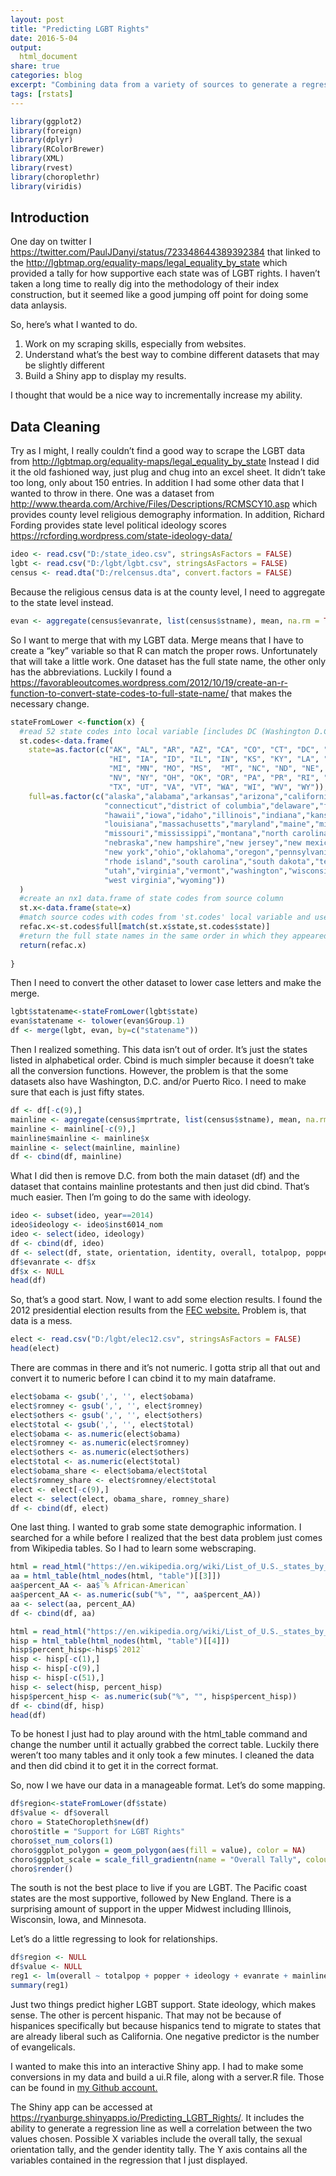 ```yaml
---
layout: post
title: "Predicting LGBT Rights"
date: 2016-5-04
output:
  html_document
share: true
categories: blog
excerpt: "Combining data from a variety of sources to generate a regression Shiny app"
tags: [rstats]
---
```




```r
library(ggplot2)
library(foreign)
library(dplyr)
library(RColorBrewer)
library(XML)
library(rvest)
library(choroplethr)
library(viridis)
```

## Introduction

One day on twitter I [https://twitter.com/PaulJDanyi/status/723348644389392384](saw a tweet) that linked to the [http://lgbtmap.org/equality-maps/legal_equality_by_state](Movement Advancement Project) which provided a tally for how supportive each state was of LGBT rights. I haven't taken a long time to really dig into the methodology of their index construction, but it seemed like a good jumping off point for doing some data anlaysis. 

So, here's what I wanted to do. 

1. Work on my scraping skills, especially from websites. 
2. Understand what's the best way to combine different datasets that may be slightly different
3. Build a Shiny app to display my results.

I thought that would be a nice way to incrementally increase my ability. 

## Data Cleaning

Try as I might, I really couldn't find a good way to scrape the LGBT data from [http://lgbtmap.org/equality-maps/legal_equality_by_state](their website.) Instead I did it the old fashioned way, just plug and chug into an excel sheet. It didn't take too long, only about 150 entries. In addition I had some other data that I wanted to throw in there. One was a dataset from [http://www.thearda.com/Archive/Files/Descriptions/RCMSCY10.asp](the ARDA) which provides county level religious demography information. In addition, Richard Fording provides state level political ideology scores [https://rcfording.wordpress.com/state-ideology-data/](on his website.)  


```r
ideo <- read.csv("D:/state_ideo.csv", stringsAsFactors = FALSE)
lgbt <- read.csv("D:/lgbt/lgbt.csv", stringsAsFactors = FALSE)
census <- read.dta("D:/relcensus.dta", convert.factors = FALSE)
```

Because the religious census data is at the county level, I need to aggregate to the state level instead. 

```r
evan <- aggregate(census$evanrate, list(census$stname), mean, na.rm = TRUE)
```

So I want to merge that with my LGBT data. Merge means that I have to create a "key" variable so that R can match the proper rows. Unfortunately that will take a little work. One dataset has the full state name, the other only has the abbreviations. Luckily I found a [https://favorableoutcomes.wordpress.com/2012/10/19/create-an-r-function-to-convert-state-codes-to-full-state-name/](function online) that makes the necessary change. 

```r
stateFromLower <-function(x) {
  #read 52 state codes into local variable [includes DC (Washington D.C. and PR (Puerto Rico)]
  st.codes<-data.frame(
    state=as.factor(c("AK", "AL", "AR", "AZ", "CA", "CO", "CT", "DC", "DE", "FL", "GA",
                      "HI", "IA", "ID", "IL", "IN", "KS", "KY", "LA", "MA", "MD", "ME",
                      "MI", "MN", "MO", "MS",  "MT", "NC", "ND", "NE", "NH", "NJ", "NM",
                      "NV", "NY", "OH", "OK", "OR", "PA", "PR", "RI", "SC", "SD", "TN",
                      "TX", "UT", "VA", "VT", "WA", "WI", "WV", "WY")),
    full=as.factor(c("alaska","alabama","arkansas","arizona","california","colorado",
                     "connecticut","district of columbia","delaware","florida","georgia",
                     "hawaii","iowa","idaho","illinois","indiana","kansas","kentucky",
                     "louisiana","massachusetts","maryland","maine","michigan","minnesota",
                     "missouri","mississippi","montana","north carolina","north dakota",
                     "nebraska","new hampshire","new jersey","new mexico","nevada",
                     "new york","ohio","oklahoma","oregon","pennsylvania","puerto rico",
                     "rhode island","south carolina","south dakota","tennessee","texas",
                     "utah","virginia","vermont","washington","wisconsin",
                     "west virginia","wyoming"))
  )
  #create an nx1 data.frame of state codes from source column
  st.x<-data.frame(state=x)
  #match source codes with codes from 'st.codes' local variable and use to return the full state name
  refac.x<-st.codes$full[match(st.x$state,st.codes$state)]
  #return the full state names in the same order in which they appeared in the original source
  return(refac.x)
  
}
```

Then I need to convert the other dataset to lower case letters and make the merge. 

```r
lgbt$statename<-stateFromLower(lgbt$state)
evan$statename <- tolower(evan$Group.1)
df <- merge(lgbt, evan, by=c("statename"))
```

Then I realized something. This data isn't out of order. It's just the states listed in alphabetical order. Cbind is much simpler because it doesn't take all the conversion functions. However, the problem is that the some datasets also have Washington, D.C. and/or Puerto Rico. I need to make sure that each is just fifty states. 

```r
df <- df[-c(9),]
mainline <- aggregate(census$mprtrate, list(census$stname), mean, na.rm = TRUE)
mainline <- mainline[-c(9),]
mainline$mainline <- mainline$x
mainline <- select(mainline, mainline)
df <- cbind(df, mainline)
```

What I did then is remove D.C. from both the main dataset (df) and the dataset that contains mainline protestants and then just did cbind. That's much easier. Then I'm going to do the same with ideology. 

```r
ideo <- subset(ideo, year==2014)
ideo$ideology <- ideo$inst6014_nom
ideo <- select(ideo, ideology)
df <- cbind(df, ideo)
df <- select(df, state, orientation, identity, overall, totalpop, popper, x, mainline, ideology)
df$evanrate <- df$x
df$x <- NULL
head(df)
```

So, that's a good start. Now, I want to add some election results. I found the 2012 presidential election results from the [FEC website.](http://www.fec.gov/pubrec/fe2012/federalelections2012.shtml) Problem is, that data is a mess. 

```r
elect <- read.csv("D:/lgbt/elec12.csv", stringsAsFactors = FALSE)
head(elect)
```

There are commas in there and it's not numeric. I gotta strip all that out and convert it to numeric before I can cbind it to my main dataframe. 

```r
elect$obama <- gsub(',', '', elect$obama)
elect$romney <- gsub(',', '', elect$romney)
elect$others <- gsub(',', '', elect$others)
elect$total <- gsub(',', '', elect$total)
elect$obama <- as.numeric(elect$obama)
elect$romney <- as.numeric(elect$romney)
elect$others <- as.numeric(elect$others)
elect$total <- as.numeric(elect$total)
elect$obama_share <- elect$obama/elect$total
elect$romney_share <- elect$romney/elect$total
elect <- elect[-c(9),]
elect <- select(elect, obama_share, romney_share)
df <- cbind(df, elect)
```

One last thing. I wanted to grab some state demographic information. I searched for a while before I realized that the best data problem just comes from Wikipedia tables. So I had to learn some webscraping. 

```r
html = read_html("https://en.wikipedia.org/wiki/List_of_U.S._states_by_African-American_population")
aa = html_table(html_nodes(html, "table")[[3]])
aa$percent_AA <- aa$`% African-American`
aa$percent_AA <- as.numeric(sub("%", "", aa$percent_AA))
aa <- select(aa, percent_AA)
df <- cbind(df, aa)

html = read_html("https://en.wikipedia.org/wiki/List_of_U.S._states_by_Hispanic_and_Latino_population")
hisp = html_table(html_nodes(html, "table")[[4]])
hisp$percent_hisp<-hisp$`2012`
hisp <- hisp[-c(1),]
hisp <- hisp[-c(9),]
hisp <- hisp[-c(51),]
hisp <- select(hisp, percent_hisp)
hisp$percent_hisp <- as.numeric(sub("%", "", hisp$percent_hisp))
df <- cbind(df, hisp)
head(df)
```

To be honest I just had to play around with the html_table command and change the number until it actually grabbed the correct table. Luckily there weren't too many tables and it only took a few minutes. I cleaned the data and then did cbind it to get it in the correct format. 

So, now I we have our data in a manageable format. Let's do some mapping. 

```r
df$region<-stateFromLower(df$state)
df$value <- df$overall
choro = StateChoropleth$new(df)
choro$title = "Support for LGBT Rights"
choro$set_num_colors(1)
choro$ggplot_polygon = geom_polygon(aes(fill = value), color = NA)
choro$ggplot_scale = scale_fill_gradientn(name = "Overall Tally", colours = viridis(32))
choro$render()
```

The south is not the best place to live if you are LGBT. The Pacific coast states are the most supportive, followed by New England. There is a surprising amount of support in the upper Midwest including Illinois, Wisconsin, Iowa, and Minnesota. 

Let's do a little regressing to look for relationships. 

```r
df$region <- NULL
df$value <- NULL
reg1 <- lm(overall ~ totalpop + popper + ideology + evanrate + mainline + ideology + obama_share + romney_share + percent_AA + percent_hisp, data =df)
summary(reg1)
```

Just two things predict higher LGBT support. State ideology, which makes sense. The other is percent hispanic. That may not be because of hispanices specifically but because hispanics tend to migrate to states that are already liberal such as California. One negative predictor is the number of evangelicals. 

I wanted to make this into an interactive Shiny app. I had to make some conversions in my data and build a ui.R file, along with a server.R file. Those can be found in [my Github account.](https://github.com/ryanburge/lgbt/tree/master/LGBT_Predict)

The Shiny app can be accessed at [https://ryanburge.shinyapps.io/Predicting_LGBT_Rights/](https://ryanburge.shinyapps.io/Predicting_LGBT_Rights/). It includes the ability to generate a regression line as well a correlation between the two values chosen. Possible X variables include the overall tally, the sexual orientation tally, and the gender identity tally. The Y axis contains all the variables contained in the regression that I just displayed. 






